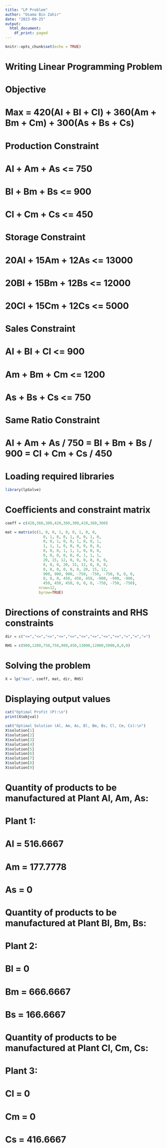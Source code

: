 ---
title: "LP Problem"
author: "Osama Bin Zahir"
date: "2023-09-25"
output:
  html_document:
    df_print: paged
---

```{r setup, include=FALSE}
knitr::opts_chunk$set(echo = TRUE)
```

# Writing Linear Programming Problem

# Objective
# Max = 420(Al + Bl + Cl) + 360(Am + Bm + Cm) + 300(As + Bs + Cs)

# Production Constraint
# Al + Am + As <= 750
# Bl + Bm + Bs <= 900
# Cl + Cm + Cs <= 450

# Storage Constraint
# 20Al + 15Am + 12As <= 13000
# 20Bl + 15Bm + 12Bs <= 12000
# 20Cl + 15Cm + 12Cs <= 5000

# Sales Constraint
# Al + Bl + Cl <= 900
# Am + Bm + Cm <= 1200
# As + Bs + Cs <= 750

# Same Ratio Constraint
# Al + Am + As / 750 = Bl + Bm + Bs / 900 = Cl + Cm + Cs / 450

# Loading required libraries

```{r}
library(lpSolve)
```

# Coefficients and constraint matrix 

```{r}
coeff = c(420,360,300,420,360,300,420,360,300)

mat = matrix(c(1, 0, 0, 1, 0, 0, 1, 0, 0,
                 0, 1, 0, 0, 1, 0, 0, 1, 0,
                 0, 0, 1, 0, 0, 1, 0, 0, 1,
                 1, 1, 1, 0, 0, 0, 0, 0, 0,
                 0, 0, 0, 1, 1, 1, 0, 0, 0,
                 0, 0, 0, 0, 0, 0, 1, 1, 1,
                 20, 15, 12, 0, 0, 0, 0, 0, 0,
                 0, 0, 0, 20, 15, 12, 0, 0, 0,
                 0, 0, 0, 0, 0, 0, 20, 15, 12,
                 900, 900, 900, -750, -750, -750, 0, 0, 0,
                 0, 0, 0, 450, 450, 450, -900, -900, -900,
                 450, 450, 450, 0, 0, 0, -750, -750, -750),
               nrow=12,
               byrow=TRUE)
```

# Directions of constraints and RHS constraints

```{r}
dir = c("<=","<=","<=","<=","<=","<=","<=","<=","<=","=","=","=")

RHS = c(900,1200,750,750,900,450,13000,12000,5000,0,0,0)

```

# Solving the problem

```{r}
X = lp("max", coeff, mat, dir, RHS)
```

# Displaying output values

```{r}
cat("Optimal Profit (P):\n")
print(X$objval)

cat("Optimal Solution (Al, Am, As, Bl, Bm, Bs, Cl, Cm, Cs):\n")
X$solution[1]
X$solution[2]
X$solution[3]
X$solution[4]
X$solution[5]
X$solution[6]
X$solution[7]
X$solution[8]
X$solution[9]

```
# Quantity of products to be manufactured at Plant Al, Am, As:

# Plant 1:
#    Al = 516.6667
#    Am = 177.7778
#    As = 0

# Quantity of products to be manufactured at Plant Bl, Bm, Bs:

# Plant 2:

#    Bl = 0
#    Bm = 666.6667
#    Bs = 166.6667

# Quantity of products to be manufactured at Plant Cl, Cm, Cs:

# Plant 3:

#    Cl = 0
#    Cm = 0
#    Cs = 416.6667